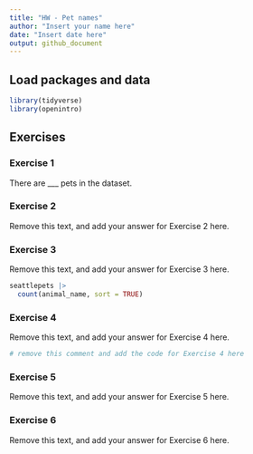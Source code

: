 ```yaml
---
title: "HW - Pet names"
author: "Insert your name here"
date: "Insert date here"
output: github_document
---
```


## Load packages and data

```r
library(tidyverse)
library(openintro)
```

## Exercises

### Exercise 1

There are \_\_\_ pets in the dataset.

### Exercise 2

Remove this text, and add your answer for Exercise 2 here.

### Exercise 3

Remove this text, and add your answer for Exercise 3 here.

```r
seattlepets |>
  count(animal_name, sort = TRUE)
```

### Exercise 4

Remove this text, and add your answer for Exercise 4 here.

```r
# remove this comment and add the code for Exercise 4 here
```

### Exercise 5

Remove this text, and add your answer for Exercise 5 here.

### Exercise 6

Remove this text, and add your answer for Exercise 6 here.
